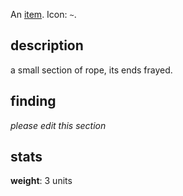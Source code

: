 {{FixTitle}}
An [[items|item]]. Icon: <code><nowiki>~</nowiki></code>.

== description ==

a small section of rope, its ends frayed.

== finding ==

''please edit this section''

== stats ==

'''weight''': 3 units